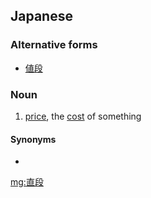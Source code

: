 ==Japanese==
{{ja-kanjitab|直|段}}

===Alternative forms===
* [[値段]]

===Noun===
{{ja-noun|ねだん}}

# {{lb|ja|colloquial|sort=ねだん}} [[price]], the [[cost]] of something
#: {{ja-usex|このラジオの'''直段'''はいくらですか。|この ラジオ の '''ねだん''' は いくら です か。|How much is the '''price''' of this [[radio]]?}}
#: {{ja-usex|あの自転車の'''直段'''は高すぎました。|あの じてんしゃ の '''ねだん''' は たかすぎました。|The '''price''' of that [[bicycle]] was [[too]] [[high]].}}

====Synonyms====
* {{ja-r|価格|かかく}}

[[mg:直段]]